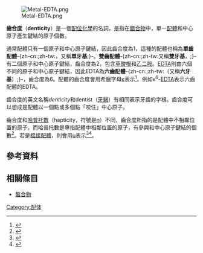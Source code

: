 {{noteTA
|G1=Chemistry
|1=zh-hans:路易斯; zh-hant:路易士;
|2=zh-cn:单齿; zh-tw:單牙; zh-hk:單齒;
|3=zh-cn:双齿; zh-tw:雙牙; zh-hk:雙齒;
|4=zh-cn:六齿; zh-tw:六牙; zh-hk:六齒;
}}
[[File:Metal-EDTA.png|thumb]]

'''齒合度'''（'''denticity'''）是一個[[配位化學|配位化學]]的名詞，是指在[[錯合物|錯合物]]中，單一[[配體|配體]]和中心原子產生鍵結的原子個數。

通常配體只有一個原子和中心原子鍵結，因此齒合度為1，這種的配體也稱為'''單齒配體'''-{zh-cn:;zh-tw:，又稱'''單牙基''';}-。'''雙齒配體'''-{zh-cn:;zh-tw:又稱'''雙牙基'''，;}-有二個原子和中心原子鍵結，齒合度為2，包含[[草酸根|草酸根]]和[[乙二胺|乙二胺]]。[[EDTA|EDTA]]則由六個不同的原子和中心原子鍵結，因此EDTA為'''六齒配體'''-{zh-cn:;zh-tw:（又稱'''六牙基'''）;}-，齒合度為6。配體的齒合度會用希臘字母[[κ|κ]]表示<ref>{{GoldBookRef |title=κ (kappa) ''in inorganic nomenclature'' |file=K03366 }}</ref>。例如κ<sup>6</sup>-[[EDTA|EDTA]]表示六齒配體的EDTA。

齒合度的英文名稱''denticity''和dentist（[[牙醫|牙醫]]）有相同表示牙齒的字根。齒合度可以想成是配體以一個點或多個點「咬住」中心原子。  

齒合度和[[哈普托數|哈普托數]]（hapticity，符號是[[η|η]]）不同，齒合度所指的是配體中不相鄰位置的原子，而哈普托數是專指配體中相鄰位置的原子，有參與和中心原子鍵結的個數<ref>{{GoldBookRef |title=η (eta or hapto) in inorganic nomenclature |file=H01881 }}</ref>。若是[[橋接配體|橋接配體]]，則會用[[μ|μ]]表示<ref>{{GoldBookRef |title=bridging ligand |file=B00741}}</ref><ref>{{GoldBookRef |title=µ- (mu) ''in inorganic nomenclature'' |file=M03659 }}</ref>。

==參考資料==
{{Reflist}}
==相關條目==
* [[螯合物|螯合物]]

{{Organometallics}}

{{chem-stub}}

[[Category:配体|Category:配体]]